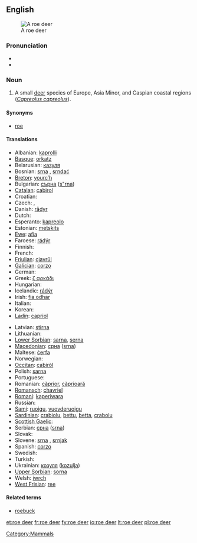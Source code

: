 {{wikipedia}}
==English==
[[Image:Capreolus capreolus (Marek Szczepanek).jpg|thumb|A roe deer]]

===Pronunciation===
* {{IPA|/'rəʊ'dɪə(r)/}}
* {{audio|en-uk-roe deer.ogg|Audio (UK)}}

===Noun===
{{en-noun|sg=[[roe]] [[deer]]|roe deer}}

# A small [[deer]] species of Europe, Asia Minor, and Caspian coastal regions (''[[Capreolus capreolus]]'').

====Synonyms====
* [[roe]]

====Translations====
{{trans-top|small deer species, ''Capreolus capreolus''}}
* Albanian: [[kaprolli]]
* [[Basque]]: [[orkatz]]
* Belarusian: [[казуля]]
* Bosnian: [[srna]] {{f}}, [[srndać]] {{m}}
* [[Breton]]: [[yourc’h]]
* Bulgarian: [[сърна]] ([[s"rna]])
* [[Catalan]]: [[cabirol]]
* Croatian: {{t-|hr|srna}}
* Czech: {{t-|cs|srna|f}}, {{t-|cs|srnec|m}}
* Danish: [[rådyr]]
* Dutch: {{t+|nl|ree|m}}
* Esperanto: [[kapreolo]]
* Estonian: [[metskits]]
* [[Ewe]]: [[afia]] {{n}}
* Faroese: [[rádýr]]
* Finnish: {{t-|fi|metsäkauris}}
* French: {{t+|fr|chevreuil|m}}
* [[Friulian]]: [[cjavrűl]]
* [[Galician]]: [[corzo]]
* German: {{t+|de|Reh|n}}
* Greek: [[ζ αρκάδι]] '' ''
* Hungarian: {{t+|hu|őz}}
* Icelandic: [[rádýr]]
* Irish: [[fia odhar]]
* Italian: {{t+|it|capriolo|m}}
* Korean: {{t+|ko|노루|sc=Hang}}
* [[Ladin]]: [[capriol]]
{{trans-mid}}
* Latvian: [[stirna]]
* Lithuanian: {{t+|lt|stirna|f|xs=Lithuanian}}
* [[Lower Sorbian]]: [[sarna]], [[serna]]
* [[Macedonian]]: [[срна]] ([[srna]])
* Maltese: [[ċerfa]]
* Norwegian: {{t+|no|rådyr|n}}
* [[Occitan]]: [[cabiròl]]
* Polish: [[sarna]] '' ''
* Portuguese: {{t+|pt|corço}}
* Romanian: [[căprior]], [[căprioară]]
* [[Romansch]]: [[chavriel]]
* [[Romani]]: [[kaperiwara]] {{f}}
* Russian: {{t|ru|косуля|f|tr=kosúl'a|sc=Cyrl}}
* [[Sami]]: [[ruoigu]], [[vuovderuoigu]]
* [[Sardinian]]: [[crabiolu]], [[bettu]], [[betta]], [[crabolu]]
* [[Scottish Gaelic]]: {{t-|gd|earb|f|xs=Scottish Gaelic}}
* Serbian: [[срна]] ([[srna]])
* Slovak: {{t-|sk|srna}}
* Slovene: [[srna]] {{f}}, [[srnjak]] {{m}}
* Spanish: [[corzo]] {{m}}
* Swedish: {{t+|sv|rådjur}}
* Turkish: {{t+|tr|karaca}}
* Ukrainian: [[козуля]] ([[kozulja]])
* [[Upper Sorbian]]: [[sorna]]
* Welsh: [[iwrch]]
* [[West Frisian]]: [[ree]]
{{trans-bottom}}

====Related terms====
* [[roebuck]]

[[Category:Mammals]]

[[et:roe deer]]
[[fr:roe deer]]
[[fy:roe deer]]
[[io:roe deer]]
[[lt:roe deer]]
[[pl:roe deer]]